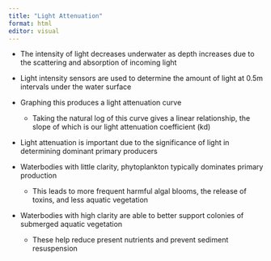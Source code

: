 ```yaml
---
title: "Light Attenuation"
format: html
editor: visual
---
```


-   The intensity of light decreases underwater as depth increases due to the scattering and absorption of incoming light

-   Light intensity sensors are used to determine the amount of light at 0.5m intervals under the water surface

-   Graphing this produces a light attenuation curve

    -   Taking the natural log of this curve gives a linear relationship, the slope of which is our light attenuation coefficient (kd)

-   Light attenuation is important due to the significance of light in determining dominant primary producers

-   Waterbodies with little clarity, phytoplankton typically dominates primary production

    -   This leads to more frequent harmful algal blooms, the release of toxins, and less aquatic vegetation

-   Waterbodies with high clarity are able to better support colonies of submerged aquatic vegetation

    -   These help reduce present nutrients and prevent sediment resuspension
